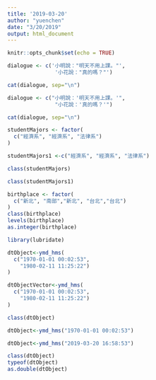 ```yaml
---
title: '2019-03-20'
author: "yuenchen"
date: "3/20/2019"
output: html_document
---
```


```r
knitr::opts_chunk$set(echo = TRUE)
```

```r
dialogue <- c('小明說："明天不用上課。"',
               '小花說："真的嗎？"')

cat(dialogue, sep="\n")
```

```r
dialogue <- c("小明說：'明天不用上課。'",
               "小花說：'真的嗎？'")

cat(dialogue, sep="\n")
```
```r
studentMajors <- factor(
  c("經濟系", "經濟系", "法律系")
)
```

```r
studentMajors1 <-c("經濟系", "經濟系", "法律系")

```
```r
class(studentMajors)
```

```r
class(studentMajors1)
```

```r
birthplace <- factor(
  c("新北", "南部","新北", "台北","台北")
)
class(birthplace)
levels(birthplace)
as.integer(birthplace)
```
```r
library(lubridate)
```
```r
dtObject<-ymd_hms(
  c("1970-01-01 00:02:53",
    "1980-02-11 11:25:22") 
)
```

```r
dtObjectVector<-ymd_hms(
  c("1970-01-01 00:02:53",
    "1980-02-11 11:25:22")
)
```

```r
class(dtObject)
```

```r
dtObject<-ymd_hms("1970-01-01 00:02:53") 
```

```r
dtObject<-ymd_hms("2019-03-20 16:58:53") 

class(dtObject)
typeof(dtObject)
as.double(dtObject)
```

